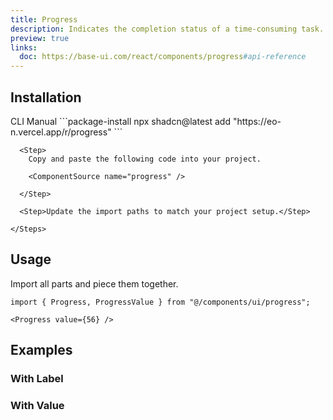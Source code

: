 ```yaml
---
title: Progress
description: Indicates the completion status of a time-consuming task.
preview: true
links:
  doc: https://base-ui.com/react/components/progress#api-reference
---
```


<ComponentTabs name="progress-demo" />

## Installation

<CodeTabs>

  <TabsList>
    <TabsTrigger value="cli">CLI</TabsTrigger>
    <TabsTrigger value="manual">Manual</TabsTrigger>
  </TabsList>

  <TabsContent value="cli">
    ```package-install 
    npx shadcn@latest add "https://eo-n.vercel.app/r/progress"
    ```
  </TabsContent>

  <TabsContent value="manual">
    <Steps>

      <Step>
        Copy and paste the following code into your project.

        <ComponentSource name="progress" />

      </Step>
      
      <Step>Update the import paths to match your project setup.</Step>

    </Steps>
  </TabsContent>

</CodeTabs>

## Usage

Import all parts and piece them together.

```tsx
import { Progress, ProgressValue } from "@/components/ui/progress";
```

```tsx
<Progress value={56} />
```

## Examples

### With Label

<ComponentTabs name="progress-with-label" />

### With Value

<ComponentTabs name="progress-with-value" />

